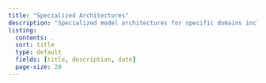 ```yaml
---
title: "Specialized Architectures"
description: "Specialized model architectures for specific domains including RAG and domain-specific applications"
listing:
  contents: .
  sort: title
  type: default
  fields: [title, description, date]
  page-size: 20
---
```

